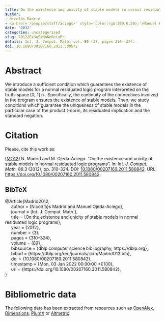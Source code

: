 ```yaml
---
title: On the existence and unicity of stable models in normal residuated logic programs
author:
- Nicolás Madrid
- <a href='/people/staff/aciego/' style='color:rgb(100,0,50);'>Manuel Ojeda-Aciego</a>
date: '2012'
categories: uncategorised
slug: 2012/ExUnStMoNoReLoPr
details: Int. J. Comput. Math. vol. 89 (3), pages 310--324.
doi: 10.1080/00207160.2011.580842
---
```




# Abstract


We introduce a sufficient condition which guarantees the existence of stable models for a normal residuated logic program interpreted on the truth-space [0, 1] n . Specifically, the continuity of the connectives involved in the program ensures the existence of stable models. Then, we study conditions which guarantee the uniqueness of stable models in the particular case of the product t-norm, its residuated implication and the standard negation.








# Citation
Please, cite this work as:


<a name=bib-Madrid2012></a>[[MO12]](#cite-Madrid2012) N. Madrid and M. Ojeda-Aciego. “On the existence and unicity of stable models in normal residuated logic programs”. In: _Int. J. Comput. Math._ 89.3 (2012), pp. 310-324. DOI: [10.1080/00207160.2011.580842](https://doi.org/10.1080%2F00207160.2011.580842). URL: [https://doi.org/10.1080/00207160.2011.580842](https://doi.org/10.1080/00207160.2011.580842).

::: {.callout-note appearance="minimal" collapse=true}

## BibTeX

@Article{Madrid2012,<br>&nbsp;&nbsp;&nbsp;&nbsp;  author = {Nicol{\a'a}s Madrid and Manuel Ojeda-Aciego},<br>&nbsp;&nbsp;&nbsp;&nbsp;  journal = {Int. J. Comput. Math.},<br>&nbsp;&nbsp;&nbsp;&nbsp;  title = {On the existence and unicity of stable models in normal residuated logic programs},<br>&nbsp;&nbsp;&nbsp;&nbsp;  year = {2012},<br>&nbsp;&nbsp;&nbsp;&nbsp;  number = {3},<br>&nbsp;&nbsp;&nbsp;&nbsp;  pages = {310--324},<br>&nbsp;&nbsp;&nbsp;&nbsp;  volume = {89},<br>&nbsp;&nbsp;&nbsp;&nbsp;  bibsource = {dblp computer science bibliography, https://dblp.org},<br>&nbsp;&nbsp;&nbsp;&nbsp;  biburl = {https://dblp.org/rec/journals/ijcm/MadridO12.bib},<br>&nbsp;&nbsp;&nbsp;&nbsp;  doi = {10.1080/00207160.2011.580842},<br>&nbsp;&nbsp;&nbsp;&nbsp;  timestamp = {Mon, 03 Jan 2022 00:00:00 +0100},<br>&nbsp;&nbsp;&nbsp;&nbsp;  url = {https://doi.org/10.1080/00207160.2011.580842},<br>}

:::



# Bibliometric data


The following data has been extracted from resources such as [OpenAlex](https://openalex.org/), [Dimensions](https://app.dimensions.ai/), [PlumX](https://www.elsevier.com/insights/metrics/plumx) or [Altmetric](https://www.altmetric.com/).

<div style="display: flex; justify-content: center; align-items: center; height: 100%;">
<span class="__dimensions_badge_embed__" data-doi="10.1080/00207160.2011.580842" data-legend="always"></span></div><script async src="https://badge.dimensions.ai/badge.js" charset="utf-8"></script>

<div style="display: flex; justify-content: center; align-items: center; height: 100%;">
<a href="https://plu.mx/plum/a/?doi=10.1080/00207160.2011.580842" class="plumx-details" data-site="plum" data-hide-when-empty="true">On the existence and unicity of stable models in normal residuated logic programs</a></div>

<div style="display: flex; justify-content: center; align-items: center; height: 100%;">
<script type="text/javascript" src="https://d1bxh8uas1mnw7.cloudfront.net/assets/embed.js"></script><div data-badge-type="medium-donut" class="altmetric-embed" data-badge-details="right" data-doi="10.1080/00207160.2011.580842"></div></div>


## Cites

The following graph plots the number of cites received by this work from its publication, on a yearly basis.

```r
#| echo: false
#| results: asis
#| warning: false
#| message: false
source(here::here('scripts', 'manage_publications.R'))
df <- readRDS('citation_history.rds')
plot_citation_history(df)
```



## Papers citing this work

The following is a non-exhaustive list of papers that cite this work:


<a name=bib-Blondeel_2014></a>[[1]](#cite-Blondeel_2014) M. Blondeel, S. Schockaert, D. Vermeir, et al. “Complexity of fuzzy answer set programming under Łukasiewicz semantics”. In: _International Journal of Approximate Reasoning_ 55.9 (Dec. 2014), p. 1971–2003. ISSN: 0888-613X. DOI: [10.1016/j.ijar.2013.10.011](https://doi.org/10.1016%2Fj.ijar.2013.10.011). URL: [http://dx.doi.org/10.1016/j.ijar.2013.10.011](http://dx.doi.org/10.1016/j.ijar.2013.10.011).

<a name=bib-Cornejo_2018></a>[[2]](#cite-Cornejo_2018) M. E. Cornejo, D. Lobo, and J. Medina. “Characterizing Fuzzy y-Models in Multi-adjoint Normal Logic Programming”. In: _Information Processing and Management of Uncertainty in Knowledge-Based Systems. Applications_. Springer International Publishing, 2018, p. 541–552. ISBN: 9783319914794. DOI: [10.1007/978-3-319-91479-4_45](https://doi.org/10.1007%2F978-3-319-91479-4_45). URL: [http://dx.doi.org/10.1007/978-3-319-91479-4_45](http://dx.doi.org/10.1007/978-3-319-91479-4_45).

<a name=bib-Cornejo_20201></a>[[3]](#cite-Cornejo_20201) M. E. Cornejo, D. Lobo, and J. Medina. “Extended multi-adjoint logic programming”. In: _Fuzzy Sets and Systems_ 388 (Jun. 2020), p. 124–145. ISSN: 0165-0114. DOI: [10.1016/j.fss.2019.03.016](https://doi.org/10.1016%2Fj.fss.2019.03.016). URL: [http://dx.doi.org/10.1016/j.fss.2019.03.016](http://dx.doi.org/10.1016/j.fss.2019.03.016).

<a name=bib-Cornejo_2017></a>[[4]](#cite-Cornejo_2017) M. E. Cornejo, D. Lobo, and J. Medina. “Measuring the Incoherent Information in Multi-adjoint Normal Logic Programs”. In: _Advances in Fuzzy Logic and Technology 2017_. Springer International Publishing, Sep. 2017, p. 521–533. ISBN: 9783319668307. DOI: [10.1007/978-3-319-66830-7_47](https://doi.org/10.1007%2F978-3-319-66830-7_47). URL: [http://dx.doi.org/10.1007/978-3-319-66830-7_47](http://dx.doi.org/10.1007/978-3-319-66830-7_47).

<a name=bib-Cornejo_2020></a>[[5]](#cite-Cornejo_2020) M. E. Cornejo, D. Lobo, and J. Medina. “Relating Multi-Adjoint Normal Logic Programs to Core Fuzzy Answer Set Programs from a Semantical Approach”. In: _Mathematics_ 8.6 (Jun. 2020), p. 881. ISSN: 2227-7390. DOI: [10.3390/math8060881](https://doi.org/10.3390%2Fmath8060881). URL: [http://dx.doi.org/10.3390/math8060881](http://dx.doi.org/10.3390/math8060881).

<a name=bib-Cornejo_2024></a>[[6]](#cite-Cornejo_2024) M. E. Cornejo, D. Lobo, and J. Medina. “Stratified extended multi-adjoint logic programming”. In: _Fuzzy Sets and Systems_ 492 (Sep. 2024), p. 109064. ISSN: 0165-0114. DOI: [10.1016/j.fss.2024.109064](https://doi.org/10.1016%2Fj.fss.2024.109064). URL: [http://dx.doi.org/10.1016/j.fss.2024.109064](http://dx.doi.org/10.1016/j.fss.2024.109064).

<a name=bib-Cornejo_20181></a>[[7]](#cite-Cornejo_20181) M. E. Cornejo, D. Lobo, and J. Medina. “Syntax and semantics of multi-adjoint normal logic programming”. In: _Fuzzy Sets and Systems_ 345 (Aug. 2018), p. 41–62. ISSN: 0165-0114. DOI: [10.1016/j.fss.2017.12.009](https://doi.org/10.1016%2Fj.fss.2017.12.009). URL: [http://dx.doi.org/10.1016/j.fss.2017.12.009](http://dx.doi.org/10.1016/j.fss.2017.12.009).

<a name=bib-Cornejo_2016></a>[[8]](#cite-Cornejo_2016) M. E. Cornejo, J. Medina, and E. Ramírez-Poussa. “Adjoint negations, more than residuated negations”. In: _Information Sciences_ 345 (Jun. 2016), p. 355–371. ISSN: 0020-0255. DOI: [10.1016/j.ins.2016.01.038](https://doi.org/10.1016%2Fj.ins.2016.01.038). URL: [http://dx.doi.org/10.1016/j.ins.2016.01.038](http://dx.doi.org/10.1016/j.ins.2016.01.038).

<a name=bib-D_az_Moreno_2022></a>[[9]](#cite-D_az_Moreno_2022) J. C. Díaz-Moreno, J. Medina, and J. R. Portillo. “Fuzzy logic programs as hypergraphs. Termination results”. In: _Fuzzy Sets and Systems_ 445 (Sep. 2022), p. 22–42. ISSN: 0165-0114. DOI: [10.1016/j.fss.2022.02.001](https://doi.org/10.1016%2Fj.fss.2022.02.001). URL: [http://dx.doi.org/10.1016/j.fss.2022.02.001](http://dx.doi.org/10.1016/j.fss.2022.02.001).

<a name=bib-D_az_Moreno_2023></a>[[10]](#cite-D_az_Moreno_2023) J. C. Díaz-Moreno, J. Medina, and J. R. Portillo. “Hypergraphs in Logic Programming”. In: _Symbolic and Quantitative Approaches to Reasoning with Uncertainty_. Springer Nature Switzerland, Nov. 2023, p. 442–452. ISBN: 9783031456084. DOI: [10.1007/978-3-031-45608-4_33](https://doi.org/10.1007%2F978-3-031-45608-4_33). URL: [http://dx.doi.org/10.1007/978-3-031-45608-4_33](http://dx.doi.org/10.1007/978-3-031-45608-4_33).

<a name=bib-JANSSEN_2011></a>[[11]](#cite-JANSSEN_2011) J. JANSSEN, D. VERMEIR, S. SCHOCKAERT, et al. “Reducing fuzzy answer set programming to model finding in fuzzy logics”. In: _Theory and Practice of Logic Programming_ 12.6 (Jun. 2011), p. 811–842. ISSN: 1475-3081. DOI: [10.1017/s1471068411000093](https://doi.org/10.1017%2Fs1471068411000093). URL: [http://dx.doi.org/10.1017/s1471068411000093](http://dx.doi.org/10.1017/s1471068411000093).

<a name=bib-Le_2022></a>[[12]](#cite-Le_2022) V. H. Le. “Extending Fuzzy Linguistic Logic Programming with Negation †”. In: _Mathematics_ 10.17 (Aug. 2022), p. 3105. ISSN: 2227-7390. DOI: [10.3390/math10173105](https://doi.org/10.3390%2Fmath10173105). URL: [http://dx.doi.org/10.3390/math10173105](http://dx.doi.org/10.3390/math10173105).

<a name=bib-Le_2019></a>[[13]](#cite-Le_2019) V. H. Le. “The Stable Model Semantics of Normal Fuzzy Linguistic Logic Programs”. In: _Computational Collective Intelligence_. Springer International Publishing, 2019, p. 53–65. ISBN: 9783030283773. DOI: [10.1007/978-3-030-28377-3_5](https://doi.org/10.1007%2F978-3-030-28377-3_5). URL: [http://dx.doi.org/10.1007/978-3-030-28377-3_5](http://dx.doi.org/10.1007/978-3-030-28377-3_5).

<a name=bib-Lobo_2019></a>[[14]](#cite-Lobo_2019) D. Lobo, M. E. Cornejo Piñero, and J. Medina. “Abductive reasoning in normal residuated logic programming via bipolar max-product fuzzy relation equations”. In: _Proceedings of the 2019 Conference of the International Fuzzy Systems Association and the European Society for Fuzzy Logic and Technology (EUSFLAT 2019)_. eusflat-19. Atlantis Press, 2019. DOI: [10.2991/eusflat-19.2019.81](https://doi.org/10.2991%2Feusflat-19.2019.81). URL: [http://dx.doi.org/10.2991/eusflat-19.2019.81](http://dx.doi.org/10.2991/eusflat-19.2019.81).

<a name=bib-Madrid_2017></a>[[15]](#cite-Madrid_2017) N. Madrid. “A sufficient condition to guarantee the existence of fuzzy stable models on residuated logic programming with constrains”. In: _2017 IEEE International Conference on Fuzzy Systems (FUZZ-IEEE)_. IEEE, Jul. 2017, p. 1–6. DOI: [10.1109/fuzz-ieee.2017.8015741](https://doi.org/10.1109%2Ffuzz-ieee.2017.8015741). URL: [http://dx.doi.org/10.1109/fuzz-ieee.2017.8015741](http://dx.doi.org/10.1109/fuzz-ieee.2017.8015741).

<a name=bib-Madrid_2020></a>[[16]](#cite-Madrid_2020) N. Madrid, J. Medina, and E. Ramírez-Poussa. “Rough sets based on Galois connections”. In: _International Journal of Applied Mathematics and Computer Science_ 30.2 (2020). ISSN: 2083-8492. DOI: [10.34768/amcs-2020-0023](https://doi.org/10.34768%2Famcs-2020-0023). URL: [http://dx.doi.org/10.34768/amcs-2020-0023](http://dx.doi.org/10.34768/amcs-2020-0023).

<a name=bib-Madrid_20171></a>[[17]](#cite-Madrid_20171) N. Madrid and M. Ojeda-Aciego. “Modelling fuzzy partitions with fuzzy answer sets”. In: _2017 IEEE Symposium Series on Computational Intelligence (SSCI)_. IEEE, Nov. 2017, p. 1–8. DOI: [10.1109/ssci.2017.8285308](https://doi.org/10.1109%2Fssci.2017.8285308). URL: [http://dx.doi.org/10.1109/ssci.2017.8285308](http://dx.doi.org/10.1109/ssci.2017.8285308).

<a name=bib-Madrid_20211></a>[[18]](#cite-Madrid_20211) N. Madrid and M. Ojeda-Aciego. “Multi-adjoint lattices from adjoint triples with involutive negation”. In: _Fuzzy Sets and Systems_ 405 (Feb. 2021), p. 88–105. ISSN: 0165-0114. DOI: [10.1016/j.fss.2019.12.004](https://doi.org/10.1016%2Fj.fss.2019.12.004). URL: [http://dx.doi.org/10.1016/j.fss.2019.12.004](http://dx.doi.org/10.1016/j.fss.2019.12.004).

<a name=bib-Madrid_2011></a>[[19]](#cite-Madrid_2011) N. Madrid and M. Ojeda-Aciego. “On the use of fuzzy stable models for inconsistent classical logic programs”. In: _2011 IEEE Symposium on Foundations of Computational Intelligence (FOCI)_. IEEE, Apr. 2011, p. 115–121. DOI: [10.1109/foci.2011.5949476](https://doi.org/10.1109%2Ffoci.2011.5949476). URL: [http://dx.doi.org/10.1109/foci.2011.5949476](http://dx.doi.org/10.1109/foci.2011.5949476).

<a name=bib-Madrid_2023></a>[[20]](#cite-Madrid_2023) N. Madrid and M. Ojeda-Aciego. “The f-index of inclusion as optimal adjoint pair for fuzzy modus ponens”. In: _Fuzzy Sets and Systems_ 466 (Aug. 2023), p. 108474. ISSN: 0165-0114. DOI: [10.1016/j.fss.2023.01.009](https://doi.org/10.1016%2Fj.fss.2023.01.009). URL: [http://dx.doi.org/10.1016/j.fss.2023.01.009](http://dx.doi.org/10.1016/j.fss.2023.01.009).

<a name=bib-Madrid_2021></a>[[21]](#cite-Madrid_2021) N. Madrid and M. Ojeda‐Aciego. “A measure of consistency for fuzzy logic theories”. In: _Mathematical Methods in the Applied Sciences_ 46.15 (May. 2021), p. 15982–15995. ISSN: 1099-1476. DOI: [10.1002/mma.7470](https://doi.org/10.1002%2Fmma.7470). URL: [http://dx.doi.org/10.1002/mma.7470](http://dx.doi.org/10.1002/mma.7470).

<a name=bib-Vigo_Aguiar_2012></a>[[22]](#cite-Vigo_Aguiar_2012) J. Vigo-Aguiar, J. C. Reboredo, and H. R. Calle. “Topics of contemporary computational mathematics”. In: _International Journal of Computer Mathematics_ 89.3 (Feb. 2012), p. 265–267. ISSN: 1029-0265. DOI: [10.1080/00207160.2012.649131](https://doi.org/10.1080%2F00207160.2012.649131). URL: [http://dx.doi.org/10.1080/00207160.2012.649131](http://dx.doi.org/10.1080/00207160.2012.649131).

